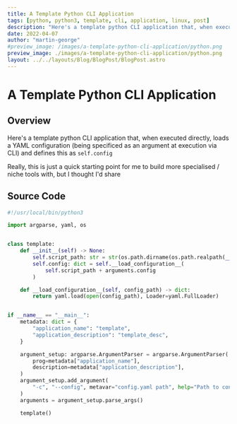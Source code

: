 ```yaml
---
title: A Template Python CLI Application
tags: [python, python3, template, cli, application, linux, post]
description: "Here's a template python CLI application that, when executed directly, loads a YAML configuration (being specificed as an argument at execution via CLI) and defines this as `self.config`. that I use to as a quick starting point to build more specialised / niche tools with"
date: 2022-04-07
author: "martin-george"
#preview_image: /images/a-template-python-cli-application/python.png
preview_image: ./images/a-template-python-cli-application/python.png
layout: ../../layouts/Blog/BlogPost/BlogPost.astro
---
```


# A Template Python CLI Application

## Overview

Here's a template python CLI application that, when executed directly, loads a YAML configuration (being specificed as an argument at execution via CLI) and defines this as `self.config`

Really, this is just a quick starting point for me to build more specialised / niche tools with, but I thought I'd share

## Source Code

```python
#!/usr/local/bin/python3

import argparse, yaml, os


class template:
    def __init__(self) -> None:
        self.script_path: str = str(os.path.dirname(os.path.realpath(__file__))) + "/"
        self.config: dict = self.__load_configuration__(
            self.script_path + arguments.config
        )

    def __load_configuration__(self, config_path) -> dict:
        return yaml.load(open(config_path), Loader=yaml.FullLoader)


if __name__ == "__main__":
    metadata: dict = {
        "application_name": "template",
        "application_description": "template_desc",
    }

    argument_setup: argparse.ArgumentParser = argparse.ArgumentParser(
        prog=metadata["application_name"],
        description=metadata["application_description"],
    )
    argument_setup.add_argument(
        "-c", "--config", metavar="config.yaml path", help="Path to config.yaml"
    )
    arguments = argument_setup.parse_args()

    template()
```
